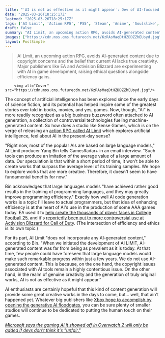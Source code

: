 ```yaml
---
title: "'AI is not as effective as it might appear': Dev of AI-focused Soulslike RPG says they didn't use any AI-generated content and it can't match 'genuine creativity'"
date: "2025-03-26T18:25:17Z"
lastmod: "2025-03-26T18:25:17Z"
tags: ['AI Limit', 'Action RPG', 'PS5', 'Steam', 'Anime', 'Soulslike', 'AI', 'Game Development', 'College Football 25', 'Call of Duty', 'EA', 'Activision Blizzard', 'Xbox', 'Overwatch 2', 'Microsoft']
draft: false
summary: "AI Limit, an upcoming action RPG, avoids AI-generated content due to copyright concerns and the belief that current AI lacks true creativity.  Major publishers like EA and Activision Blizzard are experimenting with AI in game development, raising ethical questions alongside efficiency gains."
images: ["https://cdn.mos.cms.futurecdn.net/6zRAsMaqDtHZDDZZhEUoyd.jpg"]
layout: PostSimple
---
```

> AI Limit, an upcoming action RPG, avoids AI-generated content due to copyright concerns and the belief that current AI lacks true creativity.  Major publishers like EA and Activision Blizzard are experimenting with AI in game development, raising ethical questions alongside efficiency gains.


        <img alt="Cover" src="https://cdn.mos.cms.futurecdn.net/6zRAsMaqDtHZDDZZhEUoyd.jpg"/>
        
The concept of artificial intelligence has been explored since the early days of science fiction, and its potential has helped inspire some of the greatest stories ever told in books, movies, and yes, games. Now, though, "AI" is more readily recognized as a big business buzzword often attached to AI generation, a collection of controversial technologies fueling machine-generated content. So how does a studio like Sense Games, which is on the verge of releasing an [action RPG called AI Limit](https://www.gamesradar.com/games/action-rpg/its-no-lies-of-p-but-the-most-popular-soulslike-in-steam-next-fest-is-just-the-anime-action-rpg-i-was-hoping-it-would-be-and-its-coming-to-ps5-too/) which explores artificial intelligence, feel about AI in the present-day sense?

"Right now, most of the popular AIs are based on large language models," AI Limit producer Yang Bin tells GamesRadar+ in an email interview. "Such tools can produce an imitation of the average value of a large amount of data. Our speculation is that within a short period of time, it won't be able to create works that surpass the average level of its training samples. We hope to explore works that are more creative. Therefore, it doesn't seem to have fundamental benefits for now."

Bin acknowledges that large languages models "have achieved rather good results in the training of programming languages, and they may greatly improve programming efficiency." Exactly how well AI code generation works is a topic I'll leave to actual programmers, but that idea of enhancing efficiency is at the heart of AI's use in the production of some AAA games today. EA used it to [help create the thousands of player faces in College Football 25](https://www.gamesradar.com/games/sports/college-football-25-production-relied-on-the-power-of-ai-and-now-that-its-had-5-million-players-in-its-first-week-ea-isnt-gonna-stop/), and it's [reportedly been put to more controversial use at Activision Blizzard for Call of Duty](https://www.gamesradar.com/games/call-of-duty/activision-blizzard-is-reportedly-already-making-games-with-ai-and-quietly-sold-an-ai-generated-microtransaction-in-call-of-duty-modern-warfare-3/). (The intersection of efficiency and ethics is its own topic.)

For its part, AI Limit "does not incorporate any AI-generated content," according to Bin. "When we initiated the development of AI LIMIT, AI-generated content was far from being as prevalent as it is today. At that time, few people could have foreseen that large language models would make such remarkable progress within just a few years. We do not use AI-generated content. This is because, on the one hand, the copyright issues associated with AI tools remain a highly contentious issue. On the other hand, in the realm of genuine creativity and the generation of truly original works, AI is not as effective as it might appear."

AI enthusiasts are certainly hopeful that this kind of content generation will provide some great creative works in the days to come, but... well, that ain't happened yet. Whatever big publishers like [Xbox hope to accomplish by opening the generative AI floodgates](https://www.gamesradar.com/games/xbox-has-officially-opened-the-generative-ai-floodgates-and-phil-spencer-wants-to-use-it-for-game-preservation-and-save-titles-that-were-maybe-tied-to-unique-pieces-of-hardware/), you can be sure plenty of smaller studios will continue to be dedicated to putting the human touch on their games.

[<em>Microsoft says the gaming AI it showed off in Overwatch 2 will only be added if devs don't think it's "unfair."</em>](https://www.gamesradar.com/games/fps/microsoft-walks-back-the-gaming-ai-it-showed-off-in-overwatch-2-last-week-says-it-will-only-be-added-if-devs-dont-think-its-unfair/)
        